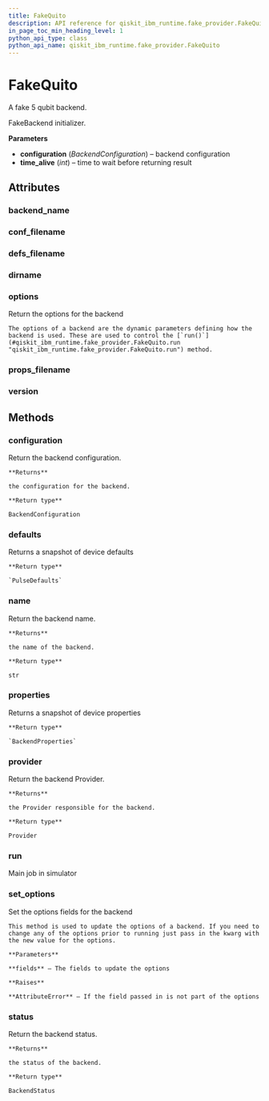```yaml
---
title: FakeQuito
description: API reference for qiskit_ibm_runtime.fake_provider.FakeQuito
in_page_toc_min_heading_level: 1
python_api_type: class
python_api_name: qiskit_ibm_runtime.fake_provider.FakeQuito
---
```


# FakeQuito

<Class id="qiskit_ibm_runtime.fake_provider.FakeQuito" isDedicatedPage={true} github="https://github.com/Qiskit/qiskit-ibm-runtime/tree/stable/0.28/qiskit_ibm_runtime/fake_provider/backends/quito/fake_quito.py#L31-L38" signature="FakeQuito" modifiers="class">
  A fake 5 qubit backend.

  FakeBackend initializer.

  **Parameters**

  *   **configuration** (*BackendConfiguration*) – backend configuration
  *   **time\_alive** (*int*) – time to wait before returning result

  ## Attributes

  ### backend\_name

  <Attribute id="qiskit_ibm_runtime.fake_provider.FakeQuito.backend_name" attributeValue="'fake_quito'" />

  ### conf\_filename

  <Attribute id="qiskit_ibm_runtime.fake_provider.FakeQuito.conf_filename" attributeValue="'conf_quito.json'" />

  ### defs\_filename

  <Attribute id="qiskit_ibm_runtime.fake_provider.FakeQuito.defs_filename" attributeValue="'defs_quito.json'" />

  ### dirname

  <Attribute id="qiskit_ibm_runtime.fake_provider.FakeQuito.dirname" attributeValue="'/home/runner/work/qiskit-ibm-runtime/qiskit-ibm-runtime/qiskit_ibm_runtime/fake_provider/backends/quito'" />

  ### options

  <Attribute id="qiskit_ibm_runtime.fake_provider.FakeQuito.options">
    Return the options for the backend

    The options of a backend are the dynamic parameters defining how the backend is used. These are used to control the [`run()`](#qiskit_ibm_runtime.fake_provider.FakeQuito.run "qiskit_ibm_runtime.fake_provider.FakeQuito.run") method.
  </Attribute>

  ### props\_filename

  <Attribute id="qiskit_ibm_runtime.fake_provider.FakeQuito.props_filename" attributeValue="'props_quito.json'" />

  ### version

  <Attribute id="qiskit_ibm_runtime.fake_provider.FakeQuito.version" attributeValue="1" />

  ## Methods

  ### configuration

  <Function id="qiskit_ibm_runtime.fake_provider.FakeQuito.configuration" signature="configuration()">
    Return the backend configuration.

    **Returns**

    the configuration for the backend.

    **Return type**

    BackendConfiguration
  </Function>

  ### defaults

  <Function id="qiskit_ibm_runtime.fake_provider.FakeQuito.defaults" github="https://github.com/Qiskit/qiskit-ibm-runtime/tree/stable/0.28/qiskit_ibm_runtime/fake_provider/fake_pulse_backend.py#L29-L33" signature="defaults()">
    Returns a snapshot of device defaults

    **Return type**

    `PulseDefaults`
  </Function>

  ### name

  <Function id="qiskit_ibm_runtime.fake_provider.FakeQuito.name" signature="name()">
    Return the backend name.

    **Returns**

    the name of the backend.

    **Return type**

    str
  </Function>

  ### properties

  <Function id="qiskit_ibm_runtime.fake_provider.FakeQuito.properties" github="https://github.com/Qiskit/qiskit-ibm-runtime/tree/stable/0.28/qiskit_ibm_runtime/fake_provider/fake_qasm_backend.py#L43-L47" signature="properties()">
    Returns a snapshot of device properties

    **Return type**

    `BackendProperties`
  </Function>

  ### provider

  <Function id="qiskit_ibm_runtime.fake_provider.FakeQuito.provider" signature="provider()">
    Return the backend Provider.

    **Returns**

    the Provider responsible for the backend.

    **Return type**

    Provider
  </Function>

  ### run

  <Function id="qiskit_ibm_runtime.fake_provider.FakeQuito.run" github="https://github.com/Qiskit/qiskit-ibm-runtime/tree/stable/0.28/qiskit_ibm_runtime/fake_provider/fake_backend.py#L744-L775" signature="run(run_input, **kwargs)">
    Main job in simulator
  </Function>

  ### set\_options

  <Function id="qiskit_ibm_runtime.fake_provider.FakeQuito.set_options" signature="set_options(**fields)">
    Set the options fields for the backend

    This method is used to update the options of a backend. If you need to change any of the options prior to running just pass in the kwarg with the new value for the options.

    **Parameters**

    **fields** – The fields to update the options

    **Raises**

    **AttributeError** – If the field passed in is not part of the options
  </Function>

  ### status

  <Function id="qiskit_ibm_runtime.fake_provider.FakeQuito.status" signature="status()">
    Return the backend status.

    **Returns**

    the status of the backend.

    **Return type**

    BackendStatus
  </Function>
</Class>

